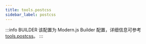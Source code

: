 ```yaml
---
title: tools.postcss
sidebar_label: postcss
---
```


:::info BUILDER
该配置为 Modern.js Builder 配置，详细信息可参考 [tools.postcss](https://modernjs.dev/builder/api/config-tools.html#tools-postcss)。
:::


<Main />
